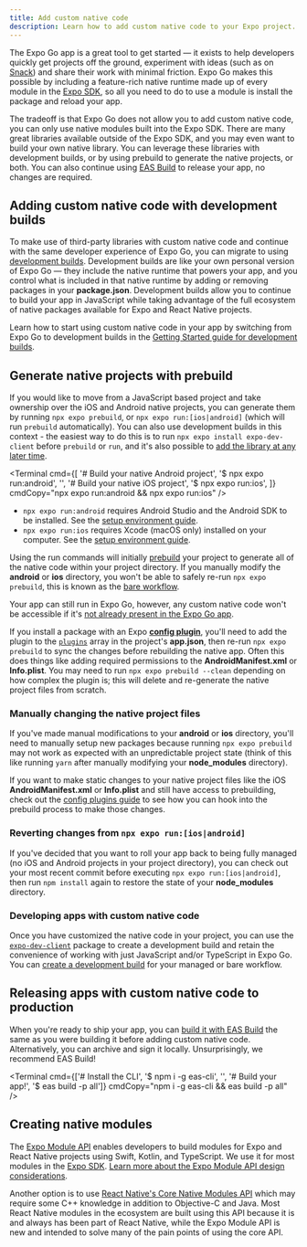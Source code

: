 ```yaml
---
title: Add custom native code
description: Learn how to add custom native code to your Expo project.
---
```



The Expo Go app is a great tool to get started &mdash; it exists to help developers quickly get projects off the ground, experiment with ideas (such as on [Snack](https://snack.expo.dev/)) and share their work with minimal friction. Expo Go makes this possible by including a feature-rich native runtime made up of every module in the [Expo SDK](/versions/latest/), so all you need to do to use a module is install the package and reload your app.

The tradeoff is that Expo Go does not allow you to add custom native code, you can only use native modules built into the Expo SDK. There are many great libraries available outside of the Expo SDK, and you may even want to build your own native library. You can leverage these libraries with development builds, or by using prebuild to generate the native projects, or both. You can also continue using [EAS Build](/build/introduction) to release your app, no changes are required.

## Adding custom native code with development builds

To make use of third-party libraries with custom native code and continue with the same developer experience of Expo Go, you can migrate to using [development builds](/development/introduction). Development builds are like your own personal version of Expo Go — they include the native runtime that powers your app, and you control what is included in that native runtime by adding or removing packages in your **package.json**. Development builds allow you to continue to build your app in JavaScript while taking advantage of the full ecosystem of native packages available for Expo and React Native projects.

Learn how to start using custom native code in your app by switching from Expo Go to development builds in the [Getting Started guide for development builds](/development/getting-started).

## Generate native projects with prebuild

If you would like to move from a JavaScript based project and take ownership over the iOS and Android native projects, you can generate them by running `npx expo prebuild`, or `npx expo run:[ios|android]` (which will run `prebuild` automatically). You can also use development builds in this context - the easiest way to do this is to run `npx expo install expo-dev-client` before `prebuild` or `run`, and it's also possible to [add the library at any later time](/development/installation).

<Terminal
  cmd={[
    '# Build your native Android project',
    '$ npx expo run:android',
    '',
    '# Build your native iOS project',
    '$ npx expo run:ios',
  ]}
  cmdCopy="npx expo run:android && npx expo run:ios"
/>

- `npx expo run:android` requires Android Studio and the Android SDK to be installed. See the [setup environment guide](https://reactnative.dev/docs/environment-setup).
- `npx expo run:ios` requires Xcode (macOS only) installed on your computer. See the [setup environment guide](https://reactnative.dev/docs/environment-setup).

Using the run commands will initially [prebuild](https://expo.fyi/prebuilding) your project to generate all of the native code within your project directory. If you manually modify the **android** or **ios** directory, you won't be able to safely re-run `npx expo prebuild`, this is known as the [bare workflow](/introduction/managed-vs-bare#bare-workflow).

Your app can still run in Expo Go, however, any custom native code won't be accessible if it's [not already present in the Expo Go app](/bare/using-expo-client).

If you install a package with an Expo [**config plugin**](/guides/config-plugins), you'll need to add the plugin to the [`plugins`](/versions/latest/config/app/#plugins) array in the project's **app.json**, then re-run `npx expo prebuild` to sync the changes before rebuilding the native app. Often this does things like adding required permissions to the **AndroidManifest.xml** or **Info.plist**. You may need to run `npx expo prebuild --clean` depending on how complex the plugin is; this will delete and re-generate the native project files from scratch.

### Manually changing the native project files

If you've made manual modifications to your **android** or **ios** directory, you'll need to manually setup new packages because running `npx expo prebuild` may not work as expected with an unpredictable project state (think of this like running `yarn` after manually modifying your **node_modules** directory).

If you want to make static changes to your native project files like the iOS **AndroidManifest.xml** or **Info.plist** and still have access to prebuilding, check out the [config plugins guide](/config-plugins/plugins-and-mods/#create-a-plugin) to see how you can hook into the prebuild process to make those changes.

### Reverting changes from `npx expo run:[ios|android]`

If you've decided that you want to roll your app back to being fully managed (no iOS and Android projects in your project directory), you can check out your most recent commit before executing `npx expo run:[ios|android]`, then run `npm install` again to restore the state of your **node_modules** directory.

### Developing apps with custom native code

Once you have customized the native code in your project, you can use the [`expo-dev-client`](/development/introduction) package to create a development build and retain the convenience of working with just JavaScript and/or TypeScript in Expo Go. You can [create a development build](/develop/development-builds/create-a-build/) for your managed or bare workflow.

## Releasing apps with custom native code to production

When you're ready to ship your app, you can [build it with EAS Build](/build/introduction) the same as you were building it before adding custom native code. Alternatively, you can archive and sign it locally. Unsurprisingly, we recommend EAS Build!

<Terminal
  cmd={['# Install the CLI', '$ npm i -g eas-cli', '', '# Build your app!', '$ eas build -p all']}
  cmdCopy="npm i -g eas-cli && eas build -p all"
/>

## Creating native modules

The [Expo Module API](/modules/overview) enables developers to build modules for Expo and React Native projects using Swift, Kotlin, and TypeScript. We use it for most modules in the [Expo SDK](/versions/latest). [Learn more about the Expo Module API design considerations](/modules/overview).

Another option is to use [React Native's Core Native Modules API](https://reactnative.dev/docs/native-modules-intro) which may require some C++ knowledge in addition to Objective-C and Java. Most React Native modules in the ecosystem are built using this API because it is and always has been part of React Native, while the Expo Module API is new and intended to solve many of the pain points of using the core API.
